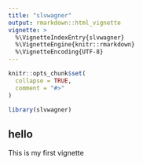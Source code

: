 ```yaml
---
title: "slvwagner"
output: rmarkdown::html_vignette
vignette: >
  %\VignetteIndexEntry{slvwagner}
  %\VignetteEngine{knitr::rmarkdown}
  %\VignetteEncoding{UTF-8}
---
```


```r
knitr::opts_chunk$set(
  collapse = TRUE,
  comment = "#>"
)
```

```r
library(slvwagner)
```

## hello 

This is my first vignette
